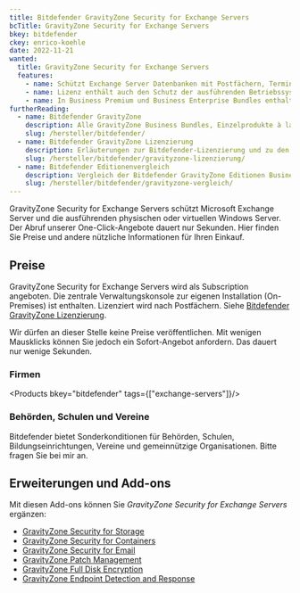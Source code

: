 ```yaml
---
title: Bitdefender GravityZone Security for Exchange Servers
bcTitle: GravityZone Security for Exchange Servers
bkey: bitdefender
ckey: enrico-koehle
date: 2022-11-21
wanted:
  title: GravityZone Security for Exchange Servers
  features:
    - name: Schützt Exchange Server Datenbanken mit Postfächern, Terminen und Ressourcen.
    - name: Lizenz enthält auch den Schutz der ausführenden Betriebssystemumgebungen (physische oder virtuelle Windows Server).
    - name: In Business Premium und Business Enterprise Bundles enthalten.
furtherReading:
  - name: Bitdefender GravityZone
    description: Alle GravityZone Business Bundles, Einzelprodukte à la carte und Add-ons.
    slug: /hersteller/bitdefender/
  - name: Bitdefender GravityZone Lizenzierung
    description: Erläuterungen zur Bitdefender-Lizenzierung und zu den verschiedenen Einkaufsmöglichkeiten.
    slug: /hersteller/bitdefender/gravityzone-lizenzierung/
  - name: Bitdefender Editionenvergleich
    description: Vergleich der Bitdefender GravityZone Editionen Business Security, Business Security Premium und Business Security Enterprise.
    slug: /hersteller/bitdefender/gravityzone-vergleich/
---
```




<Intro>

GravityZone Security for Exchange Servers schützt Microsoft Exchange Server und die ausführenden physischen oder virtuellen Windows Server. Der Abruf unserer One-Click-Angebote dauert nur Sekunden. Hier finden Sie Preise und andere nützliche Informationen für Ihren Einkauf.

</Intro>

<TOC />

## Preise

GravityZone Security for Exchange Servers wird als Subscription angeboten. Die zentrale Verwaltungskonsole zur eigenen Installation (On-Premises) ist enthalten. Lizenziert wird nach Postfächern. Siehe [Bitdefender GravityZone Lizenzierung](/hersteller/bitdefender/gravityzone-lizenzierung/).

<Info>

Wir dürfen an dieser Stelle keine Preise veröffentlichen. Mit wenigen Mausklicks können Sie jedoch ein Sofort-Angebot anfordern. Das dauert nur wenige Sekunden.

</Info>

### Firmen

<Products bkey="bitdefender" tags={["exchange-servers"]}/>

### Behörden, Schulen und Vereine

Bitdefender bietet Sonderkonditionen für Behörden, Schulen, Bildungseinrichtungen, Vereine und gemeinnützige Organisationen. Bitte fragen Sie bei mir an.

## Erweiterungen und Add-ons

Mit diesen Add-ons können Sie *GravityZone Security for Exchange Servers* ergänzen:

<ArrowList>

- [GravityZone Security for Storage](/hersteller/bitdefender/gravityzone-security-for-storage/)<br />
- [GravityZone Security for Containers](/hersteller/bitdefender/gravityzone-security-for-containers/)
- [GravityZone Security for Email](/hersteller/bitdefender/gravityzone-security-for-email/)<br />
- [GravityZone Patch Management](/hersteller/bitdefender/gravityzone-patch-management/)<br />
- [GravityZone Full Disk Encryption](/hersteller/bitdefender/gravityzone-full-disk-encryption/)<br />
- [GravityZone Endpoint Detection and Response](/hersteller/bitdefender/gravityzone-endpoint-detection-and-response/)

</ArrowList>
